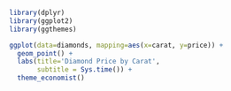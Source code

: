 ```r
library(dplyr)
library(ggplot2)
library(ggthemes)

ggplot(data=diamonds, mapping=aes(x=carat, y=price)) +
  geom_point() +
  labs(title='Diamond Price by Carat',
       subtitle = Sys.time()) +
  theme_economist()
```
